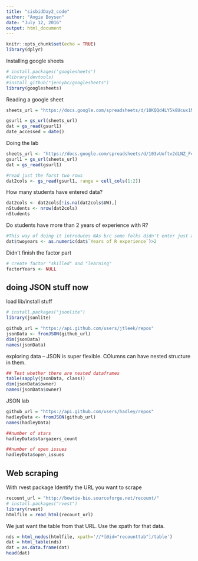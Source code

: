 ```yaml
---
title: "sisbidDay2_code"
author: "Angie Boysen"
date: "July 12, 2016"
output: html_document
---
```


```r
knitr::opts_chunk$set(echo = TRUE)
library(dplyr)
```

Installing google sheets
```r
# install.packages('googlesheets')
#library(devtools)
#install_github("jennybc/googlesheets")
library(googlesheets)
```

Reading a google sheet
```r
sheets_url = "https://docs.google.com/spreadsheets/d/18KQQd4LY5k8Ucux1MvWCsQGQJlvd0ECTnn-3ixdOKFM/pubhtml"

gsurl1 = gs_url(sheets_url)
dat = gs_read(gsurl1)
date_accessed = date()

```

Doing the lab
```r
sheets_url <- "https://docs.google.com/spreadsheets/d/103vUoftv2dLNZ_FcAz08b5ptIkWN4W2RaFn7VF39FJ8/pubhtml"
gsurl1 = gs_url(sheets_url)
dat = gs_read(gsurl1)

#read just the forst two rows
dat2cols <- gs_read(gsurl1, range = cell_cols(1:2))
```

How many students have entered data? 
``` r
dat2cols <- dat2cols[!is.na(dat2cols$UW),]
nStudents <- nrow(dat2cols)
nStudents
```

Do students have more than 2 years of experience with R?
```r
#This way of doing it introduces NAs b/c some folks didn't enter just a number
dat$twoyears <- as.numeric(dat$`Years of R experience`)>2

```

Didn't finish the factor part
```r
# create factor "skilled" and "learning"
factorYears <- NULL
```


## doing JSON stuff now
load lib/install stuff
```r
# install.packages("jsonlite")
library(jsonlite)

github_url = "https://api.github.com/users/jtleek/repos"
jsonData <- fromJSON(github_url)
dim(jsonData)
names(jsonData)
```

exploring data -- 
JSON is super flexible. COlumns can have nested structure in them.
```r
## Test whether there are nested dataframes
table(sapply(jsonData, class))
dim(jsonData$owner)
names(jsonData$owner)
```


JSON lab
```r
github_url = "https://api.github.com/users/hadley/repos"
hadleyData <- fromJSON(github_url)
names(hadleyData)

##number of stars
hadleyData$stargazers_count

##number of open issues
hadleyData$open_issues
```

## Web scraping
With rvest package
Identify the URL you want to scrape
```r
recount_url = "http://bowtie-bio.sourceforge.net/recount/"
# install.packages("rvest")
library(rvest)
htmlfile = read_html(recount_url)
```

We just want the table from that URL. Use the xpath for that data.
``` r
nds = html_nodes(htmlfile, xpath='//*[@id="recounttab"]/table')
dat = html_table(nds)
dat = as.data.frame(dat)
head(dat)

```

